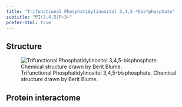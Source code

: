 ```yaml
---
title: "Trifunctional Phosphatidylinositol 3,4,5-*bis*phosphate"
subtitle: "PI(3,4,5)P~3~"
prefer-html: true
---
```


## Structure

:::{.border}
![Trifunctional Phosphatidylinositol 3,4,5-*bis*phosphate. Chemical structure drawn by Berit Blume.](/LipidProbe/Structures/TF_PI(3,4,5)P3.png)
:::

## Protein interactome

